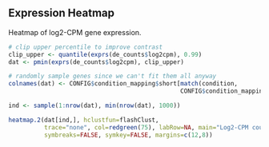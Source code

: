 Expression Heatmap
------------------

Heatmap of log2-CPM gene expression.

```r
# clip upper percentile to improve contrast
clip_upper <- quantile(exprs(de_counts$log2cpm), 0.99)
dat <- pmin(exprs(de_counts$log2cpm), clip_upper)

# randomly sample genes since we can't fit them all anyway
colnames(dat) <- CONFIG$condition_mapping$short[match(condition, 
                                                CONFIG$condition_mapping$long)]

ind <- sample(1:nrow(dat), min(nrow(dat), 1000))

heatmap.2(dat[ind,], hclustfun=flashClust,
          trace="none", col=redgreen(75), labRow=NA, main="Log2-CPM counts",
          symbreaks=FALSE, symkey=FALSE, margins=c(12,8))
```
